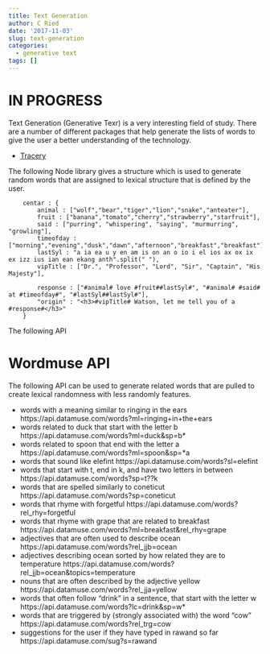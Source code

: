 ```yaml
---
title: Text Generation
author: C Ried
date: '2017-11-03'
slug: text-generation
categories:
  - generative text
tags: []
---
```

# IN PROGRESS 

Text Generation (Generative Texr) is a very interesting field of study. There are a number of different packages that help generate the lists of words to give the user a better understanding of the technology. 

* [Tracery](https://github.com/galaxykate/tracery)

The following Node library gives a structure which is used to generate random words that are assigned to lexical structure that is defined by the user. 

```{}
    centar : {
        animal : ["wolf","bear","tiger","lion","snake","anteater"],
        fruit : ["banana","tomato","cherry","strawberry","starfruit"],
        said : ["purring", "whispering", "saying", "murmurring", "growling"],
        timeofday : ["morning","evening","dusk","dawn","afternoon","breakfast","breakfast"],
        lastSyl : "a ia ea u y en am is on an o io i el ios ax ox ix ex izz ius ian ean ekang anth".split(" "),
        vipTitle : ["Dr.", "Professor", "Lord", "Sir", "Captain", "His Majesty"],

        response : ["#animal# love #fruit##lastSyl#", "#animal# #said# at #timeofday#", "#lastSyl##lastSyl#"],
        "origin" : "<h3>#vipTitle# Watson, let me tell you of a #response#</h3>"
    }
```

The following API 

# Wordmuse API 
The following API can be used to generate related words that are pulled to create lexical randomness with less randomly features. 

* words with a meaning similar to ringing in the ears							            https://api.datamuse.com/words?ml=ringing+in+the+ears
* words related to duck that start with the letter b						  	          https://api.datamuse.com/words?ml=duck&sp=b*
* words related to spoon that end with the letter a							              https://api.datamuse.com/words?ml=spoon&sp=*a
* words that sound like elefint												                        https://api.datamuse.com/words?sl=elefint
* words that start with t, end in k, and have two letters in between	        https://api.datamuse.com/words?sp=t??k
* words that are spelled similarly to coneticut	                              https://api.datamuse.com/words?sp=coneticut
* words that rhyme with forgetful	                                            https://api.datamuse.com/words?rel_rhy=forgetful
* words that rhyme with grape that are related to breakfast	                  https://api.datamuse.com/words?ml=breakfast&rel_rhy=grape
* adjectives that are often used to describe ocean	                          https://api.datamuse.com/words?rel_jjb=ocean
* adjectives describing ocean sorted by how related they are to temperature	  https://api.datamuse.com/words?rel_jjb=ocean&topics=temperature
* nouns that are often described by the adjective yellow	                    https://api.datamuse.com/words?rel_jja=yellow
* words that often follow "drink" in a sentence, that start with the letter w	https://api.datamuse.com/words?lc=drink&sp=w*
* words that are triggered by (strongly associated with) the word "cow"	      https://api.datamuse.com/words?rel_trg=cow
* suggestions for the user if they have typed in rawand so far	              https://api.datamuse.com/sug?s=rawand